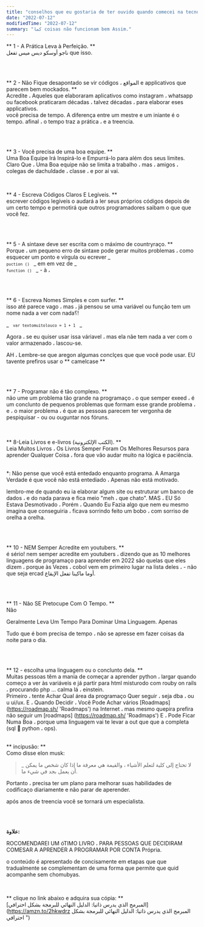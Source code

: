 ```yaml
---
title: "conselhos que eu gostaria de ter ouvido quando comecei na tecnologia."
date: "2022-07-12"
modifiedTime: "2022-07-12"
summary: "كما coisas não funcionam bem Assim."
---
```


** 1 - A Prática Leva à Perfeição. ** <BR />
ناجو أوسكو ديس ميس تفعل que isso.

<br />
<br />

** 2 - Não Fique desapontado se vir códigos ، المواقع e applicativos que parecem bem mockados. ** <br />
Acredite ، Aqueles que elaboraram aplicativos como instagram ، whatsapp ou facebook praticaram décadas ، talvez décadas ، para elaborar eses applicativos. <br />
você precisa de tempo. A diferença entre um mestre e um iniante é o tempo. afinal ، o tempo traz a prática ، e a treencia.

<br />
<br />

** 3 - Você precisa de uma boa equipe. ** <br />
Uma Boa Equipe Irá Inspirá-lo e Empurrá-lo para além dos seus limites. Claro Que ، Uma Boa equipe não se limita a trabalho ، mas ، amigos ، colegas de dachuldade ، classe ، e por ai vai.

<br />

** 4 - Escreva Códigos Claros E Legíveis. ** <Br />
escrever códigos legíveis o audará a ler seus próprios códigos depois de um certo tempo e permotirá que outros programadores saibam o que que você fez.

<br />
<br />

** 5 - A sintaxe deve ser escrita com o máximo de countryraço. ** <br />
Porque ، um pequeno erro de sintaxe pode gerar muitos problemas ، como esquecer um ponto e vírgula ou ecrever _ <code> `puction ()` </code> _ em em vez de _ <code> `function ()` </code> _ - à ،

<br />
<br />

** 6 - Escreva Nomes Simples e com surfer. ** <br />
isso até parece vago ، mas ، já pensou se uma variável ou função tem um nome nada a ver com nada؟!

_ <code> `var textomuitolouco = 1 + 1` </code> _

Agora ، se eu quiser usar issa váriavel ، mas ela nãe tem nada a ver com o valor armazenado ، lascou-se.

AH ، Lembre-se que aregon algumas conclçes que que você pode usar. EU tavente prefiros usar o ** camelcase **

<br />
<br />

** 7 - Programar não é tão complexo. ** <br />
não ume um problema tão grande na programaço ، o que semper exeed ، é um conclunto de pequenos problemas que formam esse grande problema ، e ، o maior problema ، é que as pessoas parecem ter vergonha de pespiquisar - ou ou ouguntar nos fóruns.

<br />
<br />
** 8-Leia Livros e e-livros (الكتب الإلكترونية). ** <br />
Leia Muitos Livros ، Os Livros Semper Foram Os Melhores Resursos para aprender Qualquer Coisa ، fora que vão audar muito na lógica e paciência.

<br />
<br />

*:
Não pense que você está entedado enquanto programa. A Amarga Verdade é que você não está entediado ، Apenas não está motivado.

lembro-me de quando eu ia elaborar algum site ou estruturar um banco de dados ، e do nada parava e fica meio "meh ، que chato". MAS ، EU Só Estava Desmotivado ، Porém ، Quando Eu Fazia algo que nem eu mesmo imagina que conseguiria ، ficava sorrindo feito um bobo ، com sorriso de orelha a orelha.

<br />
<br />

** 10 - NEM Semper Acredite em youtubers. ** <br />
é sério! nem semper acredite em youtubers ، dizendo que as 10 melhores linguagens de programaço para aprender em 2022 são quelas que eles dizem ، porque às Vezes ، cobol vem em primeiro lugar na lista deles ، - não que seja ercad أوما ماكينا تفعل الإيقاع.

<br />
<br />

** 11 - Não SE Pretocupe Com O Tempo. ** <BR />
Não

Geralmente Leva Um Tempo Para Dominar Uma Linguagem. Apenas

Tudo que é bom precisa de tempo ، não se apresse em fazer coisas da noite para o dia.

<br />
<br />

** 12 - escolha uma linguagem ou o conclunto dela. ** <br />
Muitas pessoas têm a mania de começar a aprender python ، largar quando começo a ver às variáveis ​​e já partir para html misturodo com rouby on rails ، procurando php ... calma lá ، einstein. <br />
Primeiro ، tente Achar Qual área da programaço Quer seguir ، seja dba ، ou u ui/ux. E ، Quando Decidir ، Você Pode Achar vários [Roadmaps] (https://roadmap.sh/ 'Roadmaps') na Internet ، mas mesmo quepira prefira não seguir um [roadmaps] (https://roadmap.sh/ 'Roadmaps') E ، Pode Ficar Numa Boa ، porque uma linguagem vai te levar a out que que a completa (sql 💚 python ، ops). <br /> <br />

** incipusão: ** <br />
Como disse elon musk: <br />

> _ لا تحتاج إلى كلية لتعلم الأشياء ، والقيمة هي معرفة ما إذا كان شخص ما يمكن أن يعمل بجد في شيء ما.

Portanto ، precisa ter um plano para melhorar suas habilidades de codificaço diariamente e não parar de aperender.

após anos de treencia você se tornará um especialista.

<br />
<br />

**علاوة:**

ROCOMENDAREI UM óTIMO LIVRO ، PARA PESSOAS QUE DECIDIRAM COMESAR A APRENDER A PROGRAMAR POR CONTA Própria.

o conteúdo é apresentado de concisamente em etapas que que tradualmente se complementam de uma forma que permite que quid acompanhe sem chomubyas.

<br />

** clique no link abaixo e adquira sua cópia: ** <br />
[المبرمج الذي يدرس ذاتيا: الدليل النهائي للبرمجة بشكل احترافي] (https://amzn.to/2hkwdrz المبرمج الذي يدرس ذاتيا: الدليل النهائي للبرمجة بشكل احترافي ")
